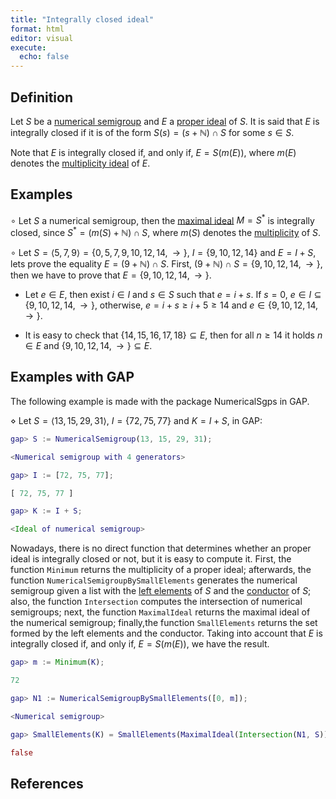 ```yaml
---
title: "Integrally closed ideal"
format: html
editor: visual
execute: 
  echo: false
---
```


## Definition

Let $S$ be a [numerical semigroup](./Basic-concepts/Numerical-semigroup.qmd) and $E$ a [proper ideal](Proper-ideal.qmd) of $S$. It is said that $E$ is integrally closed if it is of the form $S(s) = (s + \mathbb{N}) \cap S$ for some $s \in S$.

Note that $E$ is integrally closed if, and only if, $E = S(m(E))$, where $m(E)$ denotes the [multiplicity ideal](Multiplicity-ideal.qmd) of $E$.

## Examples

$\circ$ Let $S$ a numerical semigroup, then the [maximal ideal](Maximal-ideal.qmd) $M = S^*$ is integrally closed, since $S^* = (m(S) + \mathbb{N}) \cap S$, where $m(S)$ denotes the [multiplicity](./Basic-concepts/Multiplicity.qmd) of $S$.

$\circ$ Let $S = \langle 5, 7, 9 \rangle = \{0, 5, 7, 9, 10, 12, 14, \rightarrow \}$, $I = \{9, 10, 12, 14\}$ and $E = I + S$, lets prove the equality $E = (9 + \mathbb{N}) \cap S$. First, $(9 + \mathbb{N}) \cap S = \{9, 10, 12, 14, \rightarrow\}$, then we have to prove that $E = \{9, 10, 12, 14, \rightarrow\}$.

-   Let $e \in E$, then exist $i \in I$ and $s \in S$ such that $e = i + s$. If $s = 0$, $e \in I \subseteq \{9, 10, 12, 14, \rightarrow\}$, otherwise, $e = i + s \ge i + 5 \ge 14$ and $e \in \{9, 10, 12, 14, \rightarrow\}$.

-   It is easy to check that $\{14, 15, 16, 17, 18\} \subseteq E$, then for all $n \ge 14$ it holds $n \in E$ and $\{9, 10, 12, 14, \rightarrow\} \subseteq E$.

## Examples with GAP

The following example is made with the package NumericalSgps in GAP.

$\diamond$ Let $S = \langle 13, 15, 29, 31 \rangle$, $I = \{72, 75, 77\}$ and $K = I + S$, in GAP:

```GAP

gap> S := NumericalSemigroup(13, 15, 29, 31);

<Numerical semigroup with 4 generators>

gap> I := [72, 75, 77];

[ 72, 75, 77 ]

gap> K := I + S;

<Ideal of numerical semigroup>

```

Nowadays, there is no direct function that determines whether an proper ideal is integrally closed or not, but it is easy to compute it. First, the function `Minimum` returns the multiplicity of a proper ideal; afterwards, the function `NumericalSemigroupBySmallElements` generates the numerical semigroup given a list with the [left elements](./Basic-concepts/Left-elements.qmd) of $S$ and the [conductor](./Basic-concepts/Conductor.qmd) of $S$; also, the function `Intersection` computes the intersection of numerical semigroups; next, the function `MaximalIdeal` returns the maximal ideal of the numerical semigroup; finally,the function `SmallElements` returns the set formed by the left elements and the conductor. Taking into account that $E$ is integrally closed if, and only if, $E = S(m(E))$, we have the result.

```GAP

gap> m := Minimum(K);

72

gap> N1 := NumericalSemigroupBySmallElements([0, m]);

<Numerical semigroup>

gap> SmallElements(K) = SmallElements(MaximalIdeal(Intersection(N1, S)));

false


```

## References

